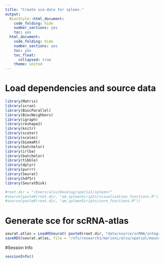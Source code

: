 ```yaml
---
title: "Create sce-data for spleen."
output:
  BiocStyle::html_document:
    code_folding: hide
    number_sections: yes
    toc: yes  
  html_document:
    code_folding: hide
    number_sections: yes
    toc: yes
    toc_float:
      collapsed: true
    theme: united
---
```


# Load dependencies and source data

```r

library(Matrix)
library(scran)
library(BiocParallel)
library(BiocNeighbors)
library(igraph)
library(reshape2)
library(knitr)
library(scater)
library(scales)
library(biomaRt)
library(batchelor)
library(irlba)
library(batchelor)
library(tibble)
library(dplyr)
library(purrr)
library(Seurat)
library(hdf5r)
library(SeuratDisk)

#root.dir = "/Users/alsu/Develop/spatial/spleen/"
#source(paste0(root.dir, "am_spleenScripts/visualization_functions.R"))
#source(paste0(root.dir, "am_spleenScripts/core_functions.R"))

```


# Generate sce for scRNA-atlas

```r

seurat.atlas = LoadH5Seurat( paste0(root.dir, "data/source/scRNA/integrated.h5seurat"))
saveRDS(seurat.atlas, file = "/nfs/research1/marioni/alsu/spatial/mouse_embryo/data/spleen_scRNA.rds")

```


#Session Info

```r

sessionInfo()

```

